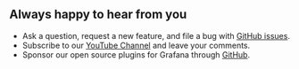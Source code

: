 ## Always happy to hear from you

- Ask a question, request a new feature, and file a bug with [GitHub issues](https://github.com/volkovlabs/business-input/issues).
- Subscribe to our [YouTube Channel](https://youtube.com/@volkovlabs) and leave your comments.
- Sponsor our open source plugins for Grafana through [GitHub](https://github.com/sponsors/VolkovLabs).
